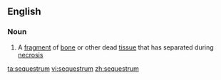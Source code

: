 ==English==

===Noun===
{{wikipedia}}
{{en-noun|sequestra}}

# A [[fragment]] of [[bone]] or other dead [[tissue]] that has separated during [[necrosis]]

[[ta:sequestrum]]
[[vi:sequestrum]]
[[zh:sequestrum]]